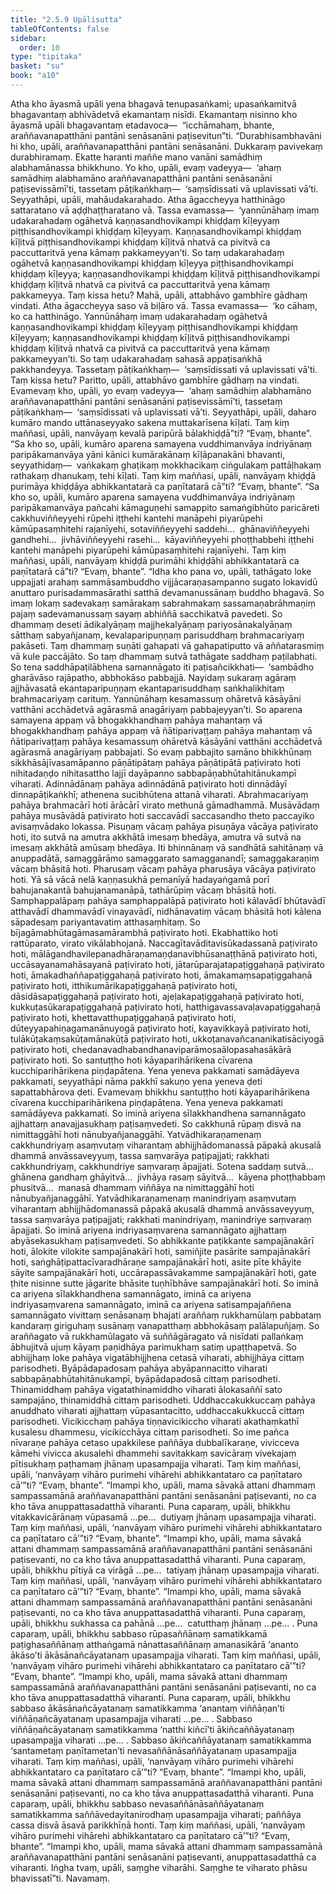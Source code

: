 ```yaml
---
title: "2.5.9 Upālisutta"
tableOfContents: false
sidebar:
  order: 10
type: "tipitaka"
basket: "su"
book: "a10"
---
```



<DynamicBreadcrumb />

<Division number="99" book="a10">

<Paragraph number="879" book="a10">
Atha kho āyasmā upāli yena bhagavā tenupasaṅkami; upasaṅkamitvā bhagavantaṃ abhivādetvā ekamantaṃ nisīdi. Ekamantaṃ nisinno kho āyasmā upāli bhagavantaṃ etadavoca—  “icchāmahaṃ, bhante, araññavanapatthāni pantāni senāsanāni paṭisevitun”ti.
</Paragraph>

<Paragraph number="880" book="a10">
“Durabhisambhavāni hi kho, upāli, araññavanapatthāni pantāni senāsanāni. Dukkaraṃ pavivekaṃ durabhiramaṃ. Ekatte haranti maññe mano vanāni samādhiṃ alabhamānassa bhikkhuno. Yo kho, upāli, evaṃ vadeyya—  ‘ahaṃ samādhiṃ alabhamāno araññavanapatthāni pantāni senāsanāni paṭisevissāmī’ti, tassetaṃ pāṭikaṅkhaṃ—  ‘saṃsīdissati vā uplavissati vā’ti.
</Paragraph>

<Paragraph number="881" book="a10">
Seyyathāpi, upāli, mahāudakarahado. Atha āgaccheyya hatthināgo sattaratano vā aḍḍhaṭṭharatano vā. Tassa evamassa—  ‘yannūnāhaṃ imaṃ udakarahadaṃ ogāhetvā kaṇṇasandhovikampi khiḍḍaṃ kīḷeyyaṃ piṭṭhisandhovikampi khiḍḍaṃ kīḷeyyaṃ. Kaṇṇasandhovikampi khiḍḍaṃ kīḷitvā piṭṭhisandhovikampi khiḍḍaṃ kīḷitvā nhatvā ca pivitvā ca paccuttaritvā yena kāmaṃ pakkameyyan’ti. So taṃ udakarahadaṃ ogāhetvā kaṇṇasandhovikampi khiḍḍaṃ kīḷeyya piṭṭhisandhovikampi khiḍḍaṃ kīḷeyya; kaṇṇasandhovikampi khiḍḍaṃ kīḷitvā piṭṭhisandhovikampi khiḍḍaṃ kīḷitvā nhatvā ca pivitvā ca paccuttaritvā yena kāmaṃ pakkameyya. Taṃ kissa hetu? Mahā, upāli, attabhāvo gambhīre gādhaṃ vindati.
</Paragraph>

<Paragraph number="882" book="a10">
Atha āgaccheyya saso vā biḷāro vā. Tassa evamassa—  ‘ko cāhaṃ, ko ca hatthināgo. Yannūnāhaṃ imaṃ udakarahadaṃ ogāhetvā kaṇṇasandhovikampi khiḍḍaṃ kīḷeyyaṃ piṭṭhisandhovikampi khiḍḍaṃ kīḷeyyaṃ; kaṇṇasandhovikampi khiḍḍaṃ kīḷitvā piṭṭhisandhovikampi khiḍḍaṃ kīḷitvā nhatvā ca pivitvā ca paccuttaritvā yena kāmaṃ pakkameyyan’ti. So taṃ udakarahadaṃ sahasā appaṭisaṅkhā pakkhandeyya. Tassetaṃ pāṭikaṅkhaṃ—  ‘saṃsīdissati vā uplavissati vā’ti. Taṃ kissa hetu? Paritto, upāli, attabhāvo gambhīre gādhaṃ na vindati. Evamevaṃ kho, upāli, yo evaṃ vadeyya—  ‘ahaṃ samādhiṃ alabhamāno araññavanapatthāni pantāni senāsanāni paṭisevissāmī’ti, tassetaṃ pāṭikaṅkhaṃ—  ‘saṃsīdissati vā uplavissati vā’ti.
</Paragraph>

<Paragraph number="883" book="a10">
Seyyathāpi, upāli, daharo kumāro mando uttānaseyyako sakena muttakarīsena kīḷati. Taṃ kiṃ maññasi, upāli, nanvāyaṃ kevalā paripūrā bālakhiḍḍā”ti? “Evaṃ, bhante”.
</Paragraph>

<Paragraph number="884" book="a10">
“Sa kho so, upāli, kumāro aparena samayena vuddhimanvāya indriyānaṃ paripākamanvāya yāni kānici kumārakānaṃ kīḷāpanakāni bhavanti, seyyathidaṃ—  vaṅkakaṃ ghaṭikaṃ mokkhacikaṃ ciṅgulakaṃ pattāḷhakaṃ rathakaṃ dhanukaṃ, tehi kīḷati. Taṃ kiṃ maññasi, upāli, nanvāyaṃ khiḍḍā purimāya khiḍḍāya abhikkantatarā ca paṇītatarā cā”ti? “Evaṃ, bhante”.
</Paragraph>

<Paragraph number="885" book="a10">
“Sa kho so, upāli, kumāro aparena samayena vuddhimanvāya indriyānaṃ paripākamanvāya pañcahi kāmaguṇehi samappito samaṅgibhūto paricāreti cakkhuviññeyyehi rūpehi iṭṭhehi kantehi manāpehi piyarūpehi kāmūpasaṃhitehi rajanīyehi, sotaviññeyyehi saddehi…  ghānaviññeyyehi gandhehi…  jivhāviññeyyehi rasehi…  kāyaviññeyyehi phoṭṭhabbehi iṭṭhehi kantehi manāpehi piyarūpehi kāmūpasaṃhitehi rajanīyehi. Taṃ kiṃ maññasi, upāli, nanvāyaṃ khiḍḍā purimāhi khiḍḍāhi abhikkantatarā ca paṇītatarā cā”ti? “Evaṃ, bhante”.
</Paragraph>

<Paragraph number="886" book="a10">
“Idha kho pana vo, upāli, tathāgato loke uppajjati arahaṃ sammāsambuddho vijjācaraṇasampanno sugato lokavidū anuttaro purisadammasārathi satthā devamanussānaṃ buddho bhagavā. So imaṃ lokaṃ sadevakaṃ samārakaṃ sabrahmakaṃ sassamaṇabrāhmaṇiṃ pajaṃ sadevamanussaṃ sayaṃ abhiññā sacchikatvā pavedeti. So dhammaṃ deseti ādikalyāṇaṃ majjhekalyāṇaṃ pariyosānakalyāṇaṃ sātthaṃ sabyañjanaṃ, kevalaparipuṇṇaṃ parisuddhaṃ brahmacariyaṃ pakāseti.
</Paragraph>

<Paragraph number="887" book="a10">
Taṃ dhammaṃ suṇāti gahapati vā gahapatiputto vā aññatarasmiṃ vā kule paccājāto. So taṃ dhammaṃ sutvā tathāgate saddhaṃ paṭilabhati. So tena saddhāpaṭilābhena samannāgato iti paṭisañcikkhati—  ‘sambādho gharāvāso rajāpatho, abbhokāso pabbajjā. Nayidaṃ sukaraṃ agāraṃ ajjhāvasatā ekantaparipuṇṇaṃ ekantaparisuddhaṃ saṅkhalikhitaṃ brahmacariyaṃ carituṃ. Yannūnāhaṃ kesamassuṃ ohāretvā kāsāyāni vatthāni acchādetvā agārasmā anagāriyaṃ pabbajeyyan’ti.
</Paragraph>

<Paragraph number="888" book="a10">
So aparena samayena appaṃ vā bhogakkhandhaṃ pahāya mahantaṃ vā bhogakkhandhaṃ pahāya appaṃ vā ñātiparivaṭṭaṃ pahāya mahantaṃ vā ñātiparivaṭṭaṃ pahāya kesamassuṃ ohāretvā kāsāyāni vatthāni acchādetvā agārasmā anagāriyaṃ pabbajati.
</Paragraph>

<Paragraph number="889" book="a10">
So evaṃ pabbajito samāno bhikkhūnaṃ sikkhāsājīvasamāpanno pāṇātipātaṃ pahāya pāṇātipātā paṭivirato hoti nihitadaṇḍo nihitasattho lajjī dayāpanno sabbapāṇabhūtahitānukampī viharati.
</Paragraph>

<Paragraph number="890" book="a10">
Adinnādānaṃ pahāya adinnādānā paṭivirato hoti dinnādāyī dinnapāṭikaṅkhī; athenena sucibhūtena attanā viharati.
</Paragraph>

<Paragraph number="891" book="a10">
Abrahmacariyaṃ pahāya brahmacārī hoti ārācārī virato methunā gāmadhammā.
</Paragraph>

<Paragraph number="892" book="a10">
Musāvādaṃ pahāya musāvādā paṭivirato hoti saccavādī saccasandho theto paccayiko avisaṃvādako lokassa.
</Paragraph>

<Paragraph number="893" book="a10">
Pisuṇaṃ vācaṃ pahāya pisuṇāya vācāya paṭivirato hoti, ito sutvā na amutra akkhātā imesaṃ bhedāya, amutra vā sutvā na imesaṃ akkhātā amūsaṃ bhedāya. Iti bhinnānaṃ vā sandhātā sahitānaṃ vā anuppadātā, samaggārāmo samaggarato samagganandī; samaggakaraṇiṃ vācaṃ bhāsitā hoti.
</Paragraph>

<Paragraph number="894" book="a10">
Pharusaṃ vācaṃ pahāya pharusāya vācāya paṭivirato hoti. Yā sā vācā nelā kaṇṇasukhā pemanīyā hadayaṅgamā porī bahujanakantā bahujanamanāpā, tathārūpiṃ vācaṃ bhāsitā hoti.
</Paragraph>

<Paragraph number="895" book="a10">
Samphappalāpaṃ pahāya samphappalāpā paṭivirato hoti kālavādī bhūtavādī atthavādī dhammavādī vinayavādī, nidhānavatiṃ vācaṃ bhāsitā hoti kālena sāpadesaṃ pariyantavatiṃ atthasaṃhitaṃ.
</Paragraph>

<Paragraph number="896" book="a10">
So bījagāmabhūtagāmasamārambhā paṭivirato hoti. Ekabhattiko hoti rattūparato, virato vikālabhojanā. Naccagītavāditavisūkadassanā paṭivirato hoti, mālāgandhavilepanadhāraṇamaṇḍanavibhūsanaṭṭhānā paṭivirato hoti, uccāsayanamahāsayanā paṭivirato hoti, jātarūparajatapaṭiggahaṇā paṭivirato hoti, āmakadhaññapaṭiggahaṇā paṭivirato hoti, āmakamaṃsapaṭiggahaṇā paṭivirato hoti, itthikumārikapaṭiggahaṇā paṭivirato hoti, dāsidāsapaṭiggahaṇā paṭivirato hoti, ajeḷakapaṭiggahaṇā paṭivirato hoti, kukkuṭasūkarapaṭiggahaṇā paṭivirato hoti, hatthigavassavaḷavapaṭiggahaṇā paṭivirato hoti, khettavatthupaṭiggahaṇā paṭivirato hoti, dūteyyapahiṇagamanānuyogā paṭivirato hoti, kayavikkayā paṭivirato hoti, tulākūṭakaṃsakūṭamānakūṭā paṭivirato hoti, ukkoṭanavañcananikatisāciyogā paṭivirato hoti, chedanavadhabandhanaviparāmosaālopasahasākārā paṭivirato hoti.
</Paragraph>

<Paragraph number="897" book="a10">
So santuṭṭho hoti kāyaparihārikena cīvarena kucchiparihārikena piṇḍapātena. Yena yeneva pakkamati samādāyeva pakkamati, seyyathāpi nāma pakkhī sakuṇo yena yeneva ḍeti sapattabhārova ḍeti. Evamevaṃ bhikkhu santuṭṭho hoti kāyaparihārikena cīvarena kucchiparihārikena piṇḍapātena. Yena yeneva pakkamati samādāyeva pakkamati. So iminā ariyena sīlakkhandhena samannāgato ajjhattaṃ anavajjasukhaṃ paṭisaṃvedeti.
</Paragraph>

<Paragraph number="898" book="a10">
So cakkhunā rūpaṃ disvā na nimittaggāhī hoti nānubyañjanaggāhī. Yatvādhikaraṇamenaṃ cakkhundriyaṃ asaṃvutaṃ viharantaṃ abhijjhādomanassā pāpakā akusalā dhammā anvāssaveyyuṃ, tassa saṃvarāya paṭipajjati; rakkhati cakkhundriyaṃ, cakkhundriye saṃvaraṃ āpajjati. Sotena saddaṃ sutvā…  ghānena gandhaṃ ghāyitvā…  jivhāya rasaṃ sāyitvā…  kāyena phoṭṭhabbaṃ phusitvā…  manasā dhammaṃ viññāya na nimittaggāhī hoti nānubyañjanaggāhī. Yatvādhikaraṇamenaṃ manindriyaṃ asaṃvutaṃ viharantaṃ abhijjhādomanassā pāpakā akusalā dhammā anvāssaveyyuṃ, tassa saṃvarāya paṭipajjati; rakkhati manindriyaṃ, manindriye saṃvaraṃ āpajjati. So iminā ariyena indriyasaṃvarena samannāgato ajjhattaṃ abyāsekasukhaṃ paṭisaṃvedeti.
</Paragraph>

<Paragraph number="899" book="a10">
So abhikkante paṭikkante sampajānakārī hoti, ālokite vilokite sampajānakārī hoti, samiñjite pasārite sampajānakārī hoti, saṅghāṭipattacīvaradhāraṇe sampajānakārī hoti, asite pīte khāyite sāyite sampajānakārī hoti, uccārapassāvakamme sampajānakārī hoti, gate ṭhite nisinne sutte jāgarite bhāsite tuṇhībhāve sampajānakārī hoti.
</Paragraph>

<Paragraph number="900" book="a10">
So iminā ca ariyena sīlakkhandhena samannāgato, iminā ca ariyena indriyasaṃvarena samannāgato, iminā ca ariyena satisampajaññena samannāgato vivittaṃ senāsanaṃ bhajati araññaṃ rukkhamūlaṃ pabbataṃ kandaraṃ giriguhaṃ susānaṃ vanapatthaṃ abbhokāsaṃ palālapuñjaṃ. So araññagato vā rukkhamūlagato vā suññāgāragato vā nisīdati pallaṅkaṃ ābhujitvā ujuṃ kāyaṃ paṇidhāya parimukhaṃ satiṃ upaṭṭhapetvā.
</Paragraph>

<Paragraph number="901" book="a10">
So abhijjhaṃ loke pahāya vigatābhijjhena cetasā viharati, abhijjhāya cittaṃ parisodheti. Byāpādapadosaṃ pahāya abyāpannacitto viharati sabbapāṇabhūtahitānukampī, byāpādapadosā cittaṃ parisodheti. Thinamiddhaṃ pahāya vigatathinamiddho viharati ālokasaññī sato sampajāno, thinamiddhā cittaṃ parisodheti. Uddhaccakukkuccaṃ pahāya anuddhato viharati ajjhattaṃ vūpasantacitto, uddhaccakukkuccā cittaṃ parisodheti. Vicikicchaṃ pahāya tiṇṇavicikiccho viharati akathaṃkathī kusalesu dhammesu, vicikicchāya cittaṃ parisodheti.
</Paragraph>

<Paragraph number="902" book="a10">
So ime pañca nīvaraṇe pahāya cetaso upakkilese paññāya dubbalīkaraṇe, vivicceva kāmehi vivicca akusalehi dhammehi savitakkaṃ savicāraṃ vivekajaṃ pītisukhaṃ paṭhamaṃ jhānaṃ upasampajja viharati. Taṃ kiṃ maññasi, upāli, ‘nanvāyaṃ vihāro purimehi vihārehi abhikkantataro ca paṇītataro cā’”ti? “Evaṃ, bhante”.
</Paragraph>

<Paragraph number="903" book="a10">
“Imampi kho, upāli, mama sāvakā attani dhammaṃ sampassamānā araññavanapatthāni pantāni senāsanāni paṭisevanti, no ca kho tāva anuppattasadatthā viharanti.
</Paragraph>

<Paragraph number="904" book="a10">
Puna caparaṃ, upāli, bhikkhu vitakkavicārānaṃ vūpasamā …pe…  dutiyaṃ jhānaṃ upasampajja viharati. Taṃ kiṃ maññasi, upāli, ‘nanvāyaṃ vihāro purimehi vihārehi abhikkantataro ca paṇītataro cā’”ti? “Evaṃ, bhante”.
</Paragraph>

<Paragraph number="905" book="a10">
“Imampi kho, upāli, mama sāvakā attani dhammaṃ sampassamānā araññavanapatthāni pantāni senāsanāni paṭisevanti, no ca kho tāva anuppattasadatthā viharanti.
</Paragraph>

<Paragraph number="906" book="a10">
Puna caparaṃ, upāli, bhikkhu pītiyā ca virāgā …pe…  tatiyaṃ jhānaṃ upasampajja viharati. Taṃ kiṃ maññasi, upāli, ‘nanvāyaṃ vihāro purimehi vihārehi abhikkantataro ca paṇītataro cā’”ti? “Evaṃ, bhante”.
</Paragraph>

<Paragraph number="907" book="a10">
“Imampi kho, upāli, mama sāvakā attani dhammaṃ sampassamānā araññavanapatthāni pantāni senāsanāni paṭisevanti, no ca kho tāva anuppattasadatthā viharanti.
</Paragraph>

<Paragraph number="908" book="a10">
Puna caparaṃ, upāli, bhikkhu sukhassa ca pahānā …pe…  catutthaṃ jhānaṃ …pe… .
</Paragraph>

<Paragraph number="909" book="a10">
Puna caparaṃ, upāli, bhikkhu sabbaso rūpasaññānaṃ samatikkamā paṭighasaññānaṃ atthaṅgamā nānattasaññānaṃ amanasikārā ‘ananto ākāso’ti ākāsānañcāyatanaṃ upasampajja viharati. Taṃ kiṃ maññasi, upāli, ‘nanvāyaṃ vihāro purimehi vihārehi abhikkantataro ca paṇītataro cā’”ti? “Evaṃ, bhante”.
</Paragraph>

<Paragraph number="910" book="a10">
“Imampi kho, upāli, mama sāvakā attani dhammaṃ sampassamānā araññavanapatthāni pantāni senāsanāni paṭisevanti, no ca kho tāva anuppattasadatthā viharanti.
</Paragraph>

<Paragraph number="911" book="a10">
Puna caparaṃ, upāli, bhikkhu sabbaso ākāsānañcāyatanaṃ samatikkamma ‘anantaṃ viññāṇan’ti viññāṇañcāyatanaṃ upasampajja viharati …pe… .
</Paragraph>

<Paragraph number="912" book="a10">
Sabbaso viññāṇañcāyatanaṃ samatikkamma ‘natthi kiñcī’ti ākiñcaññāyatanaṃ upasampajja viharati …pe… .
</Paragraph>

<Paragraph number="913" book="a10">
Sabbaso ākiñcaññāyatanaṃ samatikkamma ‘santametaṃ paṇītametan’ti nevasaññānāsaññāyatanaṃ upasampajja viharati. Taṃ kiṃ maññasi, upāli, ‘nanvāyaṃ vihāro purimehi vihārehi abhikkantataro ca paṇītataro cā’”ti? “Evaṃ, bhante”.
</Paragraph>

<Paragraph number="914" book="a10">
“Imampi kho, upāli, mama sāvakā attani dhammaṃ sampassamānā araññavanapatthāni pantāni senāsanāni paṭisevanti, no ca kho tāva anuppattasadatthā viharanti.
</Paragraph>

<Paragraph number="915" book="a10">
Puna caparaṃ, upāli, bhikkhu sabbaso nevasaññānāsaññāyatanaṃ samatikkamma saññāvedayitanirodhaṃ upasampajja viharati; paññāya cassa disvā āsavā parikkhīṇā honti. Taṃ kiṃ maññasi, upāli, ‘nanvāyaṃ vihāro purimehi vihārehi abhikkantataro ca paṇītataro cā’”ti? “Evaṃ, bhante”.
</Paragraph>

<Paragraph number="916" book="a10">
“Imampi kho, upāli, mama sāvakā attani dhammaṃ sampassamānā araññavanapatthāni pantāni senāsanāni paṭisevanti, anuppattasadatthā ca viharanti. Iṅgha tvaṃ, upāli, saṃghe viharāhi. Saṃghe te viharato phāsu bhavissatī”ti.

</Paragraph>
</Division>

<Paragraph number="917" type="center" book="a10">
Navamaṃ.
</Paragraph>